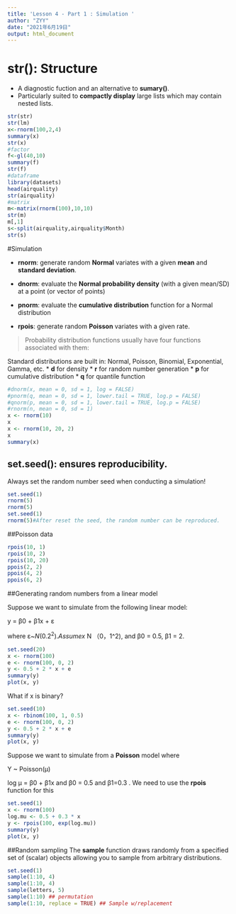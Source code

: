 ```yaml
---
title: 'Lesson 4 - Part 1 : Simulation '
author: "ZYY"
date: "2021年6月19日"
output: html_document
---
```


# str(): Structure
* A diagnostic fuction and an alternative to **sumary()**.
* Particularly suited to **compactly display** large lists which may contain nested lists.
```r
str(str)
str(lm)
x<-rnorm(100,2,4)
summary(x)
str(x)
#factor
f<-gl(40,10)
summary(f)
str(f)
#dataframe
library(datasets)
head(airquality)
str(airquality)
#matrix
m<-matrix(rnorm(100),10,10)
str(m)
m[,1]
s<-split(airquality,airquality$Month)
str(s)
```

#Simulation

* **rnorm**: generate random **Normal** variates with a given **mean** and **standard deviation**.
* **dnorm**: evaluate the **Normal probability density** (with a given mean/SD) at a point (or vector of points)
* **pnorm**: evaluate the **cumulative distribution** function for a Normal distribution

* **rpois**: generate random **Poisson** variates with a given rate.

>Probability distribution functions usually have four functions associated with them:

Standard distributions are built in: Normal, Poisson, Binomial, Exponential, Gamma, etc.
* **d** for density
* **r** for random number generation
* **p** for cumulative distribution
* **q** for quantile function
```r
#dnorm(x, mean = 0, sd = 1, log = FALSE)
#pnorm(q, mean = 0, sd = 1, lower.tail = TRUE, log.p = FALSE)
#qnorm(p, mean = 0, sd = 1, lower.tail = TRUE, log.p = FALSE)
#rnorm(n, mean = 0, sd = 1)
x <- rnorm(10)
x
x <- rnorm(10, 20, 2) 
x
summary(x)
```

## **set.seed()**: ensures reproducibility.
Always set the random number seed when conducting a simulation!
```r
set.seed(1)
rnorm(5)
rnorm(5)
set.seed(1)
rnorm(5)#After reset the seed, the random number can be reproduced.
```

##Poisson data
```r
rpois(10, 1)
rpois(10, 2)
rpois(10, 20)
ppois(2, 2)
ppois(4, 2)
ppois(6, 2)
```

##Generating random numbers from a linear model

Suppose we want to simulate from the following linear model:

y = β0 + β1x + ε

where ε~$N (0.2^2). Assume x~$N （0，1^2), and β0 = 0.5, β1 = 2.
```r
set.seed(20)
x <- rnorm(100)
e <- rnorm(100, 0, 2)
y <- 0.5 + 2 * x + e
summary(y)
plot(x, y)
```

What if x is binary?
```r
set.seed(10)
x <- rbinom(100, 1, 0.5)
e <- rnorm(100, 0, 2)
y <- 0.5 + 2 * x + e
summary(y)
plot(x, y)
```

Suppose we want to simulate from a **Poisson** model where

Y ~ Poisson(μ)

log μ = β0 + β1x
and β0 = 0.5 and β1=0.3 . We need to use the **rpois** function for this
```r
set.seed(1)
x <- rnorm(100)
log.mu <- 0.5 + 0.3 * x
y <- rpois(100, exp(log.mu))
summary(y)
plot(x, y)
```

##Random sampling
The **sample** function draws randomly from a specified set of (scalar) objects allowing you to sample from arbitrary distributions.
```r
set.seed(1)
sample(1:10, 4)
sample(1:10, 4)
sample(letters, 5)
sample(1:10) ## permutation
sample(1:10, replace = TRUE) ## Sample w/replacement
```